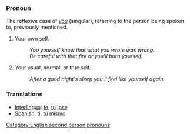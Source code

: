===[[Pronoun]]===
The reflexive case of ''[[you]]'' (singular), referring to the person being spoken to, previously mentioned.
#Your own self. 
#:''You yourself know that what you wrote was wrong.'' 
#:''Be careful with that fire or you'll burn yourself.'' 
#Your usual, normal, or true self. 
#:''After a good night's sleep you'll feel like yourself again.''

=== Translations ===
*[[Interlingua]]: [[te]], [[tu]] [[ipse]]
*[[Spanish]]: [[ti]], [[tú]] [[mismo]]

[[Category:English second person pronouns]]